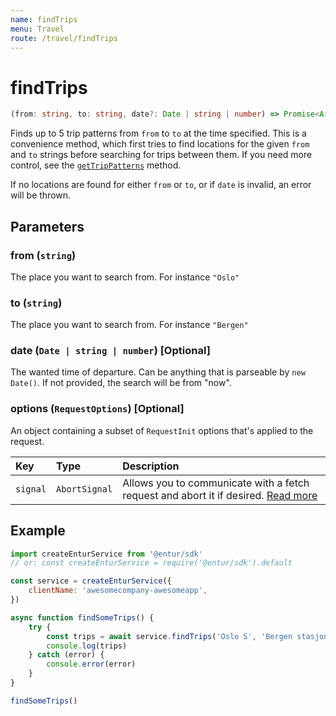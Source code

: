 ```yaml
---
name: findTrips
menu: Travel
route: /travel/findTrips
---
```


# findTrips

```typescript
(from: string, to: string, date?: Date | string | number) => Promise<Array<TripPattern>>
```

Finds up to 5 trip patterns from `from` to `to` at the time specified. This is a convenience method, which first tries to find locations for the given `from` and `to` strings before searching for trips between them. If you need more control, see the [`getTripPatterns`](/travel/getTripPatterns) method.

If no locations are found for either `from` or `to`, or if `date` is invalid, an error will be thrown.

## Parameters

### from (`string`)

The place you want to search from. For instance `"Oslo"`

### to (`string`)

The place you want to search from. For instance `"Bergen"`

### date (`Date | string | number`) [Optional]

The wanted time of departure. Can be anything that is parseable by `new Date()`. If not provided, the search will be from "now".

### options (`RequestOptions`) [Optional]

An object containing a subset of `RequestInit` options that's applied to the request.

| Key      | Type          | Description                                                                                                                                       |
| :------- | :------------ | :------------------------------------------------------------------------------------------------------------------------------------------------ |
| `signal` | `AbortSignal` | Allows you to communicate with a fetch request and abort it if desired. [Read more](https://developer.mozilla.org/en-US/docs/Web/API/AbortSignal) |

## Example

```javascript
import createEnturService from '@entur/sdk'
// or: const createEnturService = require('@entur/sdk').default

const service = createEnturService({
    clientName: 'awesomecompany-awesomeapp',
})

async function findSomeTrips() {
    try {
        const trips = await service.findTrips('Oslo S', 'Bergen stasjon')
        console.log(trips)
    } catch (error) {
        console.error(error)
    }
}

findSomeTrips()
```

